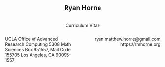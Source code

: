::: {style="text-align: center"}
# Ryan Horne
<br/>
Curriculum Vitae
:::


:::: {.columns}

::: {.column width="45%"}
UCLA Office of Advanced Research Computing
5308 Math Sciences
Box 951557, Mail Code 155705
Los Angeles, CA 90095-1557
:::

::: {.column width="5%"}
<!-- empty column to create gap -->
:::

::: {.column width="45%"}

::: {style="text-align: right"}

ryan.matthew.horne@gmail.com
<br/>
https://rmhorne.org

:::
:::

::::
